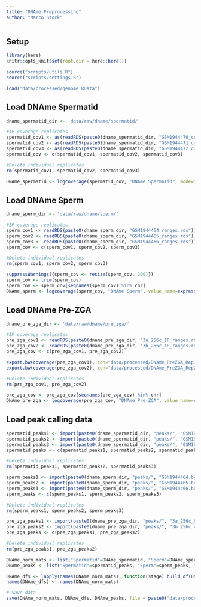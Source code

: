 ```yaml
---
title: "DNAme Preprocessing"
author: "Marco Stock"
---
```


## Setup
```r
library(here)
knitr::opts_knit$set(root.dir = here::here())
```
```r
source("scripts/utils.R")
source("scripts/settings.R")
```
```r
load("data/processed/genome.RData")
```

## Load DNAme Spermatid
```r
dname_spermatid_dir <- 'data/raw/dname/spermatid/'

#IP coverage replicates
spermatid_cov1 <- as(readRDS(paste0(dname_spermatid_dir, "GSM1944470_coverage.rds")), "GRanges")
spermatid_cov2 <- as(readRDS(paste0(dname_spermatid_dir, "GSM1944471_coverage.rds")), "GRanges")
spermatid_cov3 <- as(readRDS(paste0(dname_spermatid_dir, "GSM1944472_coverage.rds")), "GRanges")
spermatid_cov <- c(spermatid_cov1, spermatid_cov2, spermatid_cov3)

#Delete individual replicates
rm(spermatid_cov1, spermatid_cov2, spermatid_cov3)

DNAme_spermatid <- logcoverage(spermatid_cov, "DNAme Spermatid", mode="coverage", value_name=expression("DNAme [log"[2]*"]"))
```

## Load DNAme Sperm
```r
dname_sperm_dir <- 'data/raw/dname/sperm/'

#IP coverage replicates
sperm_cov1 <- readRDS(paste0(dname_sperm_dir, "GSM1944464_ranges.rds"))
sperm_cov2 <- readRDS(paste0(dname_sperm_dir, "GSM1944465_ranges.rds"))
sperm_cov3 <- readRDS(paste0(dname_sperm_dir, "GSM1944466_ranges.rds"))
sperm_cov <- c(sperm_cov1, sperm_cov2, sperm_cov3)

#Delete individual replicates
rm(sperm_cov1, sperm_cov2, sperm_cov3)

suppressWarnings({sperm_cov <- resize(sperm_cov, 200)})
sperm_cov <- trim(sperm_cov)
sperm_cov <- sperm_cov[seqnames(sperm_cov) %in% chr]
DNAme_sperm <- logcoverage(sperm_cov, "DNAme Sperm", value_name=expression("DNAme [log"[2]*"]"))
```

## Load DNAme Pre-ZGA
```r
dname_pre_zga_dir <- 'data/raw/dname/pre_zga/'

#IP coverage replicates
pre_zga_cov1 <- readRDS(paste0(dname_pre_zga_dir, "3a_256c_IP_ranges.rds"))
pre_zga_cov2 <- readRDS(paste0(dname_pre_zga_dir, "3b_256c_IP_ranges.rds"))
pre_zga_cov <- c(pre_zga_cov1, pre_zga_cov2)

export.bw(coverage(pre_zga_cov1), con="data/processed/DNAme_PreZGA_Rep1.bw")
export.bw(coverage(pre_zga_cov2), con="data/processed/DNAme_PreZGA_Rep2.bw")

#Delete individual replicates
rm(pre_zga_cov1, pre_zga_cov2)

pre_zga_cov <- pre_zga_cov[seqnames(pre_zga_cov) %in% chr]
DNAme_pre_zga <- logcoverage(pre_zga_cov, "DNAme Pre-ZGA", value_name=expression("DNAme [log"[2]*"]"))
```

## Load peak calling data
```r
spermatid_peaks1 <- import(paste0(dname_spermatid_dir, "peaks/", "GSM1944470.bed"), format = "bed")
spermatid_peaks2 <- import(paste0(dname_spermatid_dir, "peaks/", "GSM1944471.bed"), format = "bed")
spermatid_peaks3 <- import(paste0(dname_spermatid_dir, "peaks/", "GSM1944472.bed"), format = "bed")
spermatid_peaks <- c(spermatid_peaks1, spermatid_peaks2, spermatid_peaks3)

#Delete individual replicates
rm(spermatid_peaks1, spermatid_peaks2, spermatid_peaks3)
```
```r
sperm_peaks1 <- import(paste0(dname_sperm_dir, "peaks/", "GSM1944464.bed"), format = "bed")
sperm_peaks2 <- import(paste0(dname_sperm_dir, "peaks/", "GSM1944465.bed"), format = "bed")
sperm_peaks3 <- import(paste0(dname_sperm_dir, "peaks/", "GSM1944466.bed"), format = "bed")
sperm_peaks <- c(sperm_peaks1, sperm_peaks2, sperm_peaks3)

#Delete individual replicates
rm(sperm_peaks1, sperm_peaks2, sperm_peaks3)
```
```r
pre_zga_peaks1 <- import(paste0(dname_pre_zga_dir, "peaks/", "3a_256c_b.bed"), format = "bed")
pre_zga_peaks2 <- import(paste0(dname_pre_zga_dir, "peaks/", "3b_256c_b.bed"), format = "bed")
pre_zga_peaks <- c(pre_zga_peaks1, pre_zga_peaks2)

#Delete individual replicates
rm(pre_zga_peaks1, pre_zga_peaks2)
```

```r
DNAme_norm_mats <- list("Spermatid"=DNAme_spermatid, "Sperm"=DNAme_sperm, "Pre-ZGA"=DNAme_pre_zga)
DNAme_peaks <- list("Spermatid"=spermatid_peaks, "Sperm"=sperm_peaks, "Pre-ZGA"=pre_zga_peaks)

DNAme_dfs <- lapply(names(DNAme_norm_mats), function(stage) build_df(DNAme_norm_mats[[stage]], DNAme_peaks[[stage]]))
names(DNAme_dfs) <- names(DNAme_norm_mats)
```

```r
# Save data
save(DNAme_norm_mats, DNAme_dfs, DNAme_peaks, file = paste0("data/processed/dname.RData"))
```